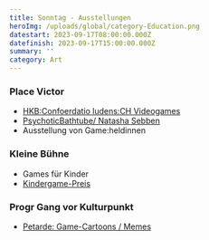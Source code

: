 ```yaml
---
title: Sonntag - Ausstellungen
heroImg: /uploads/global/category-Education.png
datestart: 2023-09-17T08:00:00.000Z
datefinish: 2023-09-17T15:00:00.000Z
summary: ''
category: Art
---
```


### Place Victor

* [HKB\:Confoerdatio ludens\:CH Videogames](https://chludens.hypotheses.org/)
* [PsychoticBathtube/ Natasha Sebben](https://www.natsha.ch/psychotic-bathtub)
* Ausstellung von Game\:heldinnen 

### Kleine Bühne

* Games für Kinder
* [Kindergame-Preis](/posts/2023-kinder-game-wettbewerb)

### Progr Gang vor Kulturpunkt

* [Petarde: Game-Cartoons / Memes](https://petarde.ch/)
